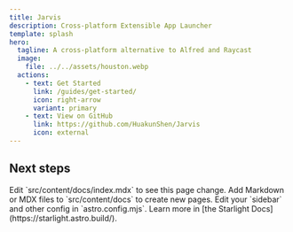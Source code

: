 ```yaml
---
title: Jarvis
description: Cross-platform Extensible App Launcher
template: splash
hero:
  tagline: A cross-platform alternative to Alfred and Raycast
  image:
    file: ../../assets/houston.webp
  actions:
    - text: Get Started
      link: /guides/get-started/
      icon: right-arrow
      variant: primary
    - text: View on GitHub
      link: https://github.com/HuakunShen/Jarvis
      icon: external
---
```



## Next steps

<CardGrid stagger>
	<Card title="Update content" icon="pencil">
		Edit `src/content/docs/index.mdx` to see this page change.
	</Card>
	<Card title="Add new content" icon="add-document">
		Add Markdown or MDX files to `src/content/docs` to create new pages.
	</Card>
	<Card title="Configure your site" icon="setting">
		Edit your `sidebar` and other config in `astro.config.mjs`.
	</Card>
	<Card title="Read the docs" icon="open-book">
		Learn more in [the Starlight Docs](https://starlight.astro.build/).
	</Card>
</CardGrid>
